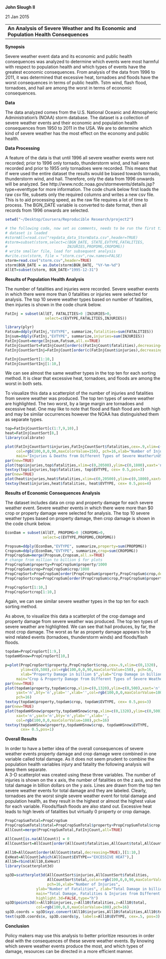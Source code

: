 

**John Slough II**

21 Jan 2015

---
**An Analysis of Severe Weather and Its Economic and Population Health Consequences**
---



**Synopsis**

Severe weather event data and its economic and public health consequences was analyzed to determine which events were most harmful with respect to population health and which types of events have the greatest economic consequences.  From analysis of the data from 1996 to 2011, it was determined that excessive heat, tornadoes and floods have the worst consequences in terms of public health.  Tstm wind, flash flood, tornadoes, and hail are among the worst in terms of economic consequences. 


**Data**

The data analyzed comes from the U.S. National Oceanic and Atmospheric Administration's (NOAA) storm database.  The dataset is a collection of severe weather events and their economic and population health consequences from 1950 to 2011 in the USA.  We are to determine which kind of severe weather has the most effect on the economy and public health.   

**Data Processing**


A feature of the data is that until 1996 all severe weather events were not recorded; prior to 1996 only tornado, thunderstorm wind, and hail were recorded and prior to 1955 only tornadoes were recorded.  This means that if were used the entire dataset the results would be biased towards tornado, thunderstorm wind, and hail.  Therefore, only the data from 1996 onwards will be analyzed.  See http://www.ncdc.noaa.gov/stormevents/details.jsp?type=eventtype for more information.
The code chunk below first loads the raw csv file, subsets only the required columns and writes a new csv file.  This is to aid processing speed, as the raw file requires a lot of time to process.
The BGN_DATE variable is converted to date format, then all records from 1996 onwards are selected.

```r
setwd("~/Desktop/Coursera/Reproducible Research/project2")

# the following code, now set as comments, needs to be run the first time the 
# dataset is loaded
#stormAll=read.csv("repdata_data_StormData.csv",header=TRUE)
#storm=subset(storm,select=c(BGN_DATE, STATE,EVTYPE,FATALITIES,
#                           INJURIES,PROPDMG,CROPDMG))
# write smaller file, load for subsequent analysis
#write.csv(storm, file = "storm.csv",row.names=FALSE)
storm=read.csv("storm.csv",header=TRUE)
storm$BGN_DATE = as.Date(storm$BGN_DATE, "%Y-%m-%d")
AllET=subset(storm, BGN_DATE>"1995-12-31") 
```


**Results of Population Health Analysis**

The number of fatalities and injuries were recorded.  Severe weather events in which there were more than 0 fatalities or injuries were selected for analysis.
The top 10 severe weather types based on number of fatalities, then injuries is shown in the code chunk below.

```r
FatInj = subset(AllET, FATALITIES>0 |INJURIES>0,
                  select=c(EVTYPE,FATALITIES,INJURIES))

library(plyr)
Fatsum=ddply(FatInj,"EVTYPE", summarize,fatalities=sum(FATALITIES))
Injsum=ddply(FatInj,"EVTYPE", summarize,injuries=sum(INJURIES))
FatInjCount=merge(Injsum,Fatsum,all.x=TRUE)
FatInjCountSort=FatInjCount[order(c(FatInjCount$fatalities),decreasing=TRUE),]
FatInjCountSortInj=FatInjCount[order(c(FatInjCount$injuries),decreasing=TRUE),]

FatInjCountSort[1:10,]
FatInjCountSortInj[1:10,]

```
We can see almost the same weather types in the top ten for each sorting method.  It is clear that excessive heat, tornadoes, and floods are among the worst in both sets.  

To visualize this data a scatterplot of the number of injuries and fatalities from severe weather was produced.  The top ten types of severe weather are highlighted.  The two worst, by a large margin are tornadoes and excessive heat.  One may like to note that flood and flash flood are both high and may be similar occurrences however the NOAA has distinguished them as separate types.  


```r
top=FatInjCountSort[c(1:7,9,10),]
heat=FatInjCountSort[8,]
library(calibrate)

plot(FatInjCountSort$injuries,FatInjCountSort$fatalities,cex=.9,xlim=c(0,20500),ylim=c(0,1800),
     col=rgb(100,0,0,90,maxColorValue=150), pch=16,xlab="Number of Injuries",ylab="Number of Deaths",
     main="Injuries & Deaths from Different Types of Severe Weather\nUSA: 1996 to 2011")
par(new=TRUE)
plot(top$injuries,top$fatalities,xlim=c(0,20500),ylim=c(0,1800),xaxt='n',yaxt='n',bty='n',ylab='',xlab='',col=rgb(100,0,0,maxColorValue=100),pch=16)
textxy(top$injuries,top$fatalities, top$EVTYPE, cex= 0.5,pos=3)
par(new=TRUE)
plot(heat$injuries,heat$fatalities,xlim=c(0,20500),ylim=c(0,1800),xaxt='n',yaxt='n',bty='n',ylab='',xlab='',col=rgb(100,0,0,maxColorValue=100),pch=16)
textxy(heat$injuries,heat$fatalities, heat$EVTYPE, cex= 0.5,pos=4)
```


**Results of Economic Consequences Analysis**

The dataset includes data on crop and property damage for each severe weather event.  Severe weather events in which there were more than $0 crop or property damage were selected for analysis.
The top 10 severe weather types based on property damage, then crop damage is shown in the code chunk below.


```r
EconDam = subset(AllET, PROPDMG>0 |CROPDMG>0,
                 select=c(EVTYPE,PROPDMG,CROPDMG))

Propsum=ddply(EconDam,"EVTYPE", summarize,property=sum(PROPDMG))
Cropsum=ddply(EconDam,"EVTYPE", summarize,crop=sum(CROPDMG))
PropCropSum=merge(Propsum,Cropsum,all.x=TRUE)
# change from million to billion $ for plots
PropCropSum$property=PropCropSum$property/1000
PropCropSum$crop=PropCropSum$crop/1000
PropCropSort=PropCropSum[order(PropCropSum$property,PropCropSum$crop,decreasing=TRUE),]
PropCropSortcrop=PropCropSum[order(PropCropSum$crop,PropCropSum$property,decreasing=TRUE),]

PropCropSort[1:10,]
PropCropSortcrop[1:10,]


```
Again, we can see similar severe weather types in the top ten for each sorting method.  

As above, to visualize this data a scatterplot of the crop damage and property damage from severe weather was produced.  The top ten types of severe weather are highlighted.  We can see that hail produces, by far, the most crop damage.  The worst as far as property damage appears to be wind related events (tornadoes, thunderstorm winds) and floods/flash floods.  

```r
topdam=PropCropSort[1:9,]
topdamHSnow=PropCropSort[10,]

p=plot(PropCropSort$property,PropCropSort$crop,cex=.9,xlim=c(0,1320),
       ylim=c(0,500),col=rgb(100,0,0,90,maxColorValue=150), pch=16,
       xlab="Property Damage in billion $",ylab="Crop Damage in billion $",
     main="Crop & Property Damage from Different Types of Severe Weather\nUSA: 1996 to 2011")
par(new=TRUE)
plot(topdam$property,topdam$crop,xlim=c(0,1320),ylim=c(0,500),xaxt='n',
     yaxt='n',bty='n',ylab='',xlab='',col=rgb(100,0,0,maxColorValue=100),
     pch=16)
textxy(topdam$property,topdam$crop, topdam$EVTYPE, cex= 0.5,pos=3)
par(new=TRUE)
plot(topdamHSnow$property,topdamHSnow$crop,xlim=c(0,1320),ylim=c(0,500),
     xaxt='n',yaxt='n',bty='n',ylab='',xlab='',
     col=rgb(100,0,0,maxColorValue=100),pch=16)
textxy(topdamHSnow$property,topdamHSnow$crop, topdamHSnow$EVTYPE, 
       cex= 0.5,pos=1)
```


**Overall Results**

In order to have a better idea of the overall consequences of severe weather events property damage and crop damage were combined in one variable called total damage.  As it does not seem prudent to combine the population health variables injury and fatality the following analysis will keep them separate.  
A 3-D scatterplot was created using these three variables.   The number of injuries is shown on the x axis, the number of fatalities on the z axis, and the total damage in billion dollars on the y axis.  Lines are drawn from the top ten severe weather events for total damage and they are labeled. Clearly, tornadoes are the worst single severe weather event for total damage and population health, as they result in the highest or almost the highest value for each variable.  Floods/flash floods are also stand out.  Excessive heat leads to high levels of fatalities but virtually 0 property or crop damage.  
 

```r
PropCropSumTotal=PropCropSum
PropCropSumTotal$total=PropCropSumTotal$property+PropCropSumTotal$crop
AllCount=merge(PropCropSumTotal,FatInjCount,all=TRUE)

AllCount[is.na(AllCount)] = 0
AllCountSort=AllCount[order(AllCount$fatalities,AllCount$total,AllCount$injuries,decreasing=TRUE),]

All10=AllCount[order(AllCount$total,decreasing=TRUE),][1:10,]
ExHeat=AllCount[which(AllCount$EVTYPE=="EXCESSIVE HEAT"),] 
All10=rbind(All10,ExHeat)
library(scatterplot3d)

sp3D=scatterplot3d(AllCountSort$injuries,AllCountSort$fatalities,
                   AllCountSort$total,color=rgb(100,0,0,90,maxColorValue=150),
                   pch=16,xlab="Number of Injuries", 
              ylab="Number of Fatalities", zlab="Total Damage in billion $",
              main="Total Damage, Fatalities & Injuries from Different Types of Severe Weather\nUSA: 1996 to 2011",
              highlight.3d=FALSE,type="h")
sp3D$points3d(x=All10$injuries,y=All10$fatalities,z=All10$total,
              col=rgb(100,0,0,maxColorValue=100),pch=16)
sp3D.coords = sp3D$xyz.convert(All10$injuries,All10$fatalities,All10$total)
text(sp3D.coords$x, sp3D.coords$y, labels=All10$EVTYPE, cex=.5, pos=3) 


```

**Conclusion**


Policy makers may use this analysis to better prioritize resources in order deal with the consequences of these severe weather events.  By knowing which severe weather events produce the most, and which types of damage, resources can be directed in a more efficient manner.  